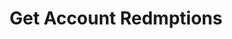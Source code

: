 ---
title: 'Get Account Redmptions'
description: 'Retrieve a list of all Redemptions for an Account'
openapi: 'GET /redemptions/{account_id}'
---